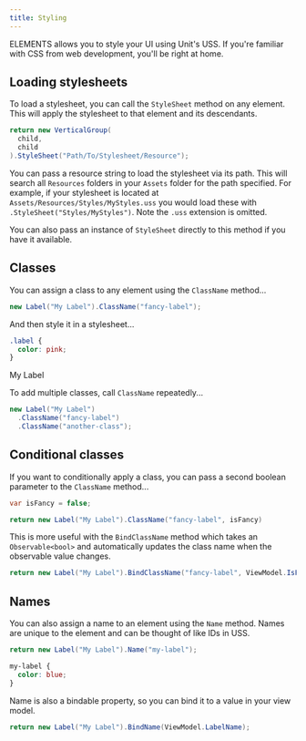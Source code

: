 ```yaml
---
title: Styling
---
```


ELEMENTS allows you to style your UI using Unit's USS. If you're familiar with CSS from web development, you'll be right at home.

## Loading stylesheets

To load a stylesheet, you can call the `StyleSheet` method on any element. This will apply the stylesheet to that element and its descendants.

```csharp
return new VerticalGroup(
  child,
  child
).StyleSheet("Path/To/Stylesheet/Resource");
```

You can pass a resource string to load the stylesheet via its path. This will search all `Resources` folders in your `Assets` folder for the path specified. For example, if your stylesheet is located at `Assets/Resources/Styles/MyStyles.uss` you would load these with `.StyleSheet("Styles/MyStyles")`. Note the `.uss` extension is omitted.

You can also pass an instance of `StyleSheet` directly to this method if you have it available.

## Classes

You can assign a class to any element using the `ClassName` method...

```csharp
new Label("My Label").ClassName("fancy-label");
```

And then style it in a stylesheet...

```css
.label {
  color: pink;
}
```

<Example title="Styled Label">
  <Label className="text-pink-500">My Label</Label>
</Example>

To add multiple classes, call `ClassName` repeatedly...

```csharp
new Label("My Label")
  .ClassName("fancy-label")
  .ClassName("another-class");
```

## Conditional classes

If you want to conditionally apply a class, you can pass a second boolean parameter to the `ClassName` method...

```csharp
var isFancy = false;

return new Label("My Label").ClassName("fancy-label", isFancy)
```

This is more useful with the `BindClassName` method which takes an `Observable<bool>` and automatically updates the class name when the observable value changes.

```csharp
return new Label("My Label").BindClassName("fancy-label", ViewModel.IsFancy);
```

## Names

You can also assign a name to an element using the `Name` method. Names are unique to the element and can be thought of like IDs in USS.

```csharp
return new Label("My Label").Name("my-label");
```

```css
my-label {
  color: blue;
}
```

Name is also a bindable property, so you can bind it to a value in your view model.

```csharp
return new Label("My Label").BindName(ViewModel.LabelName);
```
